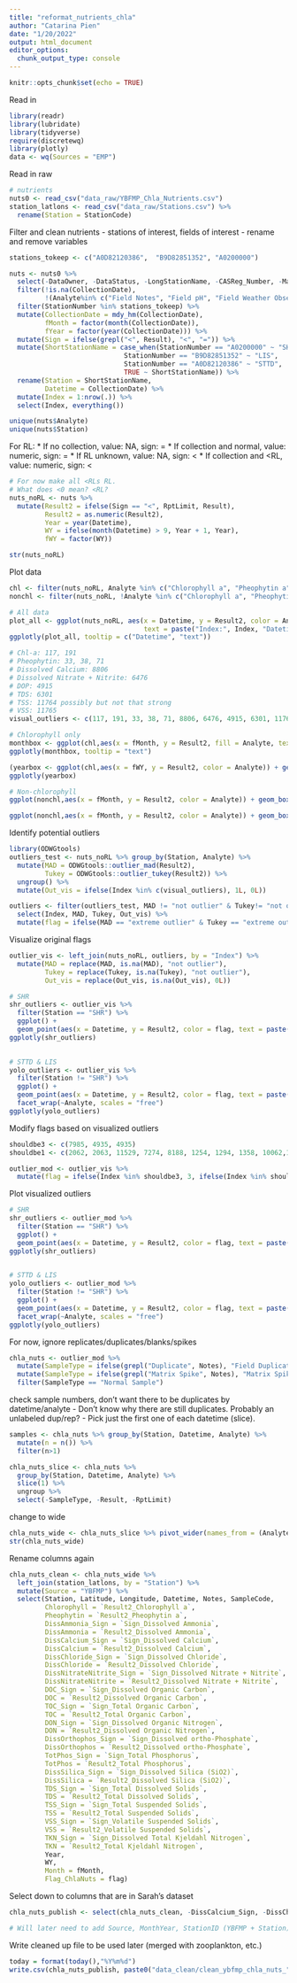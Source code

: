 ```yaml
---
title: "reformat_nutrients_chla"
author: "Catarina Pien"
date: "1/20/2022"
output: html_document
editor_options: 
  chunk_output_type: console
---
```


```r
knitr::opts_chunk$set(echo = TRUE)
```

Read in 
```r
library(readr)
library(lubridate)
library(tidyverse)
require(discretewq)
library(plotly)
data <- wq(Sources = "EMP")
```

Read in raw
```r
# nutrients
nuts0 <- read_csv("data_raw/YBFMP_Chla_Nutrients.csv")
station_latlons <- read_csv("data_raw/Stations.csv") %>%
  rename(Station = StationCode)
```

Filter and clean nutrients
- stations of interest, fields of interest
- rename and remove variables
```r
stations_tokeep <- c("A0D82120386",  "B9D82851352", "A0200000")

nuts <- nuts0 %>%
  select(-DataOwner, -DataStatus, -LongStationName, -CASReg_Number, -Matrix, -Description, -ResultRejected, -Method, -Depth, -Units, -ParentSample) %>%
  filter(!is.na(CollectionDate),
         !(Analyte%in% c("Field Notes", "Field pH", "Field Weather Observations", "*No Lab Analyses (Field Measures Only)", "Field Water Temperature", "Field Secchi Depth", "Field Chlorophyll Volume", "Field Dissolved Oxygen", "Field Turbidity")))%>%
  filter(StationNumber %in% stations_tokeep) %>%
  mutate(CollectionDate = mdy_hm(CollectionDate),
         fMonth = factor(month(CollectionDate)),
         fYear = factor(year(CollectionDate))) %>%
  mutate(Sign = ifelse(grepl("<", Result), "<", "=")) %>%
  mutate(ShortStationName = case_when(StationNumber == "A0200000" ~ "SHR",
                             StationNumber == "B9D82851352" ~ "LIS",
                             StationNumber == "A0D82120386" ~ "STTD",
                             TRUE ~ ShortStationName)) %>%
  rename(Station = ShortStationName,
         Datetime = CollectionDate) %>%
  mutate(Index = 1:nrow(.)) %>%
  select(Index, everything())

unique(nuts$Analyte)
unique(nuts$Station)
```


For RL: 
* If no collection, value: NA, sign: =
* If collection and normal, value: numeric, sign: =
* If RL unknown, value: NA, sign: <
* If collection and <RL, value: numeric, sign: <
```r
# For now make all <RLs RL.
# What does <0 mean? <RL?
nuts_noRL <- nuts %>%
  mutate(Result2 = ifelse(Sign == "<", RptLimit, Result),
         Result2 = as.numeric(Result2),
         Year = year(Datetime),
         WY = ifelse(month(Datetime) > 9, Year + 1, Year),
         fWY = factor(WY))

str(nuts_noRL)
```


Plot data
```r
chl <- filter(nuts_noRL, Analyte %in% c("Chlorophyll a", "Pheophytin a"))
nonchl <- filter(nuts_noRL, !Analyte %in% c("Chlorophyll a", "Pheophytin a"))

# All data
plot_all <- ggplot(nuts_noRL, aes(x = Datetime, y = Result2, color = Analyte,
                                  text = paste("Index:", Index, "Datetime:", Datetime, "Station:", Station))) + geom_point(size = 0.5) + facet_wrap(~Analyte, scales = "free")
ggplotly(plot_all, tooltip = c("Datetime", "text"))

# Chl-a: 117, 191
# Pheophytin: 33, 38, 71
# Dissolved Calcium: 8806
# Dissolved Nitrate + Nitrite: 6476
# DOP: 4915
# TDS: 6301
# TSS: 11764 possibly but not that strong
# VSS: 11765
visual_outliers <- c(117, 191, 33, 38, 71, 8806, 6476, 4915, 6301, 11764, 11765)

# Chlorophyll only
monthbox <- ggplot(chl,aes(x = fMonth, y = Result2, fill = Analyte, text = paste("Index:", Index, "Datetime:", Datetime, "Station:", Station))) + geom_boxplot() + facet_wrap(Station~Analyte, scales = "free")
ggplotly(monthbox, tooltip = "text")

(yearbox <- ggplot(chl,aes(x = fWY, y = Result2, color = Analyte)) + geom_boxplot() + facet_wrap(Station~Analyte, scales = "free") + theme(axis.text.x = element_text(angle = 90)))
ggplotly(yearbox)

# Non-chlorophyll
ggplot(nonchl,aes(x = fMonth, y = Result2, color = Analyte)) + geom_boxplot() + facet_wrap(~Analyte, scales = "free")

ggplot(nonchl,aes(x = fMonth, y = Result2, color = Analyte)) + geom_boxplot() + facet_wrap(~Analyte, scales = "free")+ theme(axis.text.x = element_text(angle = 90))
```

Identify potential outliers
```r
library(ODWGtools)
outliers_test <- nuts_noRL %>% group_by(Station, Analyte) %>%
  mutate(MAD = ODWGtools::outlier_mad(Result2),
         Tukey = ODWGtools::outlier_tukey(Result2)) %>%
  ungroup() %>%
  mutate(Out_vis = ifelse(Index %in% c(visual_outliers), 1L, 0L))

outliers <- filter(outliers_test, MAD != "not outlier" & Tukey!= "not outlier") %>%
  select(Index, MAD, Tukey, Out_vis) %>%
  mutate(flag = ifelse(MAD == "extreme outlier" & Tukey == "extreme outlier" & Out_vis == 1, "3", ifelse((MAD == "extreme outlier" & Out_vis ==1) | (Tukey == "extreme outlier" & Out_vis == 1) | (MAD == "extreme outlier" & Tukey == "extreme outlier"), "2", "1")))
```

Visualize original flags
```r
outlier_vis <- left_join(nuts_noRL, outliers, by = "Index") %>%
  mutate(MAD = replace(MAD, is.na(MAD), "not outlier"),
         Tukey = replace(Tukey, is.na(Tukey), "not outlier"),
         Out_vis = replace(Out_vis, is.na(Out_vis), 0L)) 

# SHR
shr_outliers <- outlier_vis %>%
  filter(Station == "SHR") %>%
  ggplot() + 
  geom_point(aes(x = Datetime, y = Result2, color = flag, text = paste("Index:", Index)), size = 0.5) + facet_wrap(~Analyte, scales = "free")
ggplotly(shr_outliers)

 
# STTD & LIS
yolo_outliers <- outlier_vis %>%
  filter(Station != "SHR") %>%
  ggplot() + 
  geom_point(aes(x = Datetime, y = Result2, color = flag, text = paste("Index:", Index)), size = 0.5) + 
  facet_wrap(~Analyte, scales = "free")
ggplotly(yolo_outliers)

```


Modify flags based on visualized outliers
```r
shouldbe3 <- c(7985, 4935, 4935)
shouldbe1 <- c(2062, 2063, 11529, 7274, 8188, 1254, 1294, 1358, 10062,10126, 8895, 7217, 8253) 

outlier_mod <- outlier_vis %>%
  mutate(flag = ifelse(Index %in% shouldbe3, 3, ifelse(Index %in% shouldbe1 | (Station == "SHR" & Analyte == "Pheophytin a" & Result2 < 10) | (Station %in% c("STTD", "LIS") & Analyte == "Chlorophyll a" & Result2 < 100) | (Station %in% c("STTD", "LIS") & Analyte %in% c("Dissolved Ammonia", "Pheophytin a") & flag == 2), 1, flag)))
```

Plot visualized outliers
```r
# SHR
shr_outliers <- outlier_mod %>%
  filter(Station == "SHR") %>%
  ggplot() + 
  geom_point(aes(x = Datetime, y = Result2, color = flag, text = paste("Index:", Index)), size = 0.5) + facet_wrap(~Analyte, scales = "free")
ggplotly(shr_outliers)

 
# STTD & LIS
yolo_outliers <- outlier_mod %>%
  filter(Station != "SHR") %>%
  ggplot() + 
  geom_point(aes(x = Datetime, y = Result2, color = flag, text = paste("Index:", Index)), size = 0.5) + 
  facet_wrap(~Analyte, scales = "free")
ggplotly(yolo_outliers)
```


For now, ignore replicates/duplicates/blanks/spikes
```r
chla_nuts <- outlier_mod %>% 
  mutate(SampleType = ifelse(grepl("Duplicate", Notes), "Field Duplicate", SampleType)) %>%
  mutate(SampleType = ifelse(grepl("Matrix Spike", Notes), "Matrix Spike", SampleType)) %>%
  filter(SampleType == "Normal Sample") 

```

check sample numbers, don't want there to be duplicates by datetime/analyte
- Don't know why there are still duplicates. Probably an unlabeled dup/rep?
- Pick just the first one of each datetime (slice). 
```r
samples <- chla_nuts %>% group_by(Station, Datetime, Analyte) %>%
  mutate(n = n()) %>%
  filter(n>1)

chla_nuts_slice <- chla_nuts %>%
  group_by(Station, Datetime, Analyte) %>%
  slice(1) %>%
  ungroup %>%
  select(-SampleType, -Result, -RptLimit)
```

change to wide
```r
chla_nuts_wide <- chla_nuts_slice %>% pivot_wider(names_from = (Analyte), values_from = c(Result2, Sign))
str(chla_nuts_wide)
```

Rename columns again
```r
chla_nuts_clean <- chla_nuts_wide %>%
  left_join(station_latlons, by = "Station") %>%
  mutate(Source = "YBFMP") %>%
  select(Station, Latitude, Longitude, Datetime, Notes, SampleCode,
         Chlorophyll = `Result2_Chlorophyll a`,
         Pheophytin = `Result2_Pheophytin a`,
         DissAmmonia_Sign = `Sign_Dissolved Ammonia`,
         DissAmmonia = `Result2_Dissolved Ammonia`,
         DissCalcium_Sign = `Sign_Dissolved Calcium`,
         DissCalcium = `Result2_Dissolved Calcium`,
         DissChloride_Sign = `Sign_Dissolved Chloride`,
         DissChloride = `Result2_Dissolved Chloride`,
         DissNitrateNitrite_Sign = `Sign_Dissolved Nitrate + Nitrite`,
         DissNitrateNitrite = `Result2_Dissolved Nitrate + Nitrite`,
         DOC_Sign = `Sign_Dissolved Organic Carbon`,
         DOC = `Result2_Dissolved Organic Carbon`,
         TOC_Sign = `Sign_Total Organic Carbon`,
         TOC = `Result2_Total Organic Carbon`,
         DON_Sign = `Sign_Dissolved Organic Nitrogen`,
         DON = `Result2_Dissolved Organic Nitrogen`,
         DissOrthophos_Sign = `Sign_Dissolved ortho-Phosphate`,
         DissOrthophos = `Result2_Dissolved ortho-Phosphate`,
         TotPhos_Sign = `Sign_Total Phosphorus`,
         TotPhos = `Result2_Total Phosphorus`,
         DissSilica_Sign = `Sign_Dissolved Silica (SiO2)`,
         DissSilica = `Result2_Dissolved Silica (SiO2)`,
         TDS_Sign = `Sign_Total Dissolved Solids`,
         TDS = `Result2_Total Dissolved Solids`,
         TSS_Sign = `Sign_Total Suspended Solids`,
         TSS = `Result2_Total Suspended Solids`,
         VSS_Sign = `Sign_Volatile Suspended Solids`,
         VSS = `Result2_Volatile Suspended Solids`,
         TKN_Sign = `Sign_Dissolved Total Kjeldahl Nitrogen`,
         TKN = `Result2_Total Kjeldahl Nitrogen`,
         Year,
         WY,
         Month = fMonth,
         Flag_ChlaNuts = flag)
```

Select down to columns that are in Sarah's dataset
```r
chla_nuts_publish <- select(chla_nuts_clean, -DissCalcium_Sign, -DissChloride_Sign, -DOC_Sign, -TOC_Sign, -DON_Sign, -TotPhos_Sign, -DissSilica_Sign, -TDS_Sign, -TSS_Sign, -VSS_Sign, -TKN_Sign)

# Will later need to add Source, MonthYear, StationID (YBFMP + Station), Season
```

Write cleaned up file to be used later (merged with zooplankton, etc.)
```r
today = format(today(),"%Y%m%d")
write.csv(chla_nuts_publish, paste0("data_clean/clean_ybfmp_chla_nuts_", today, ".csv"), row.names = FALSE)
```


